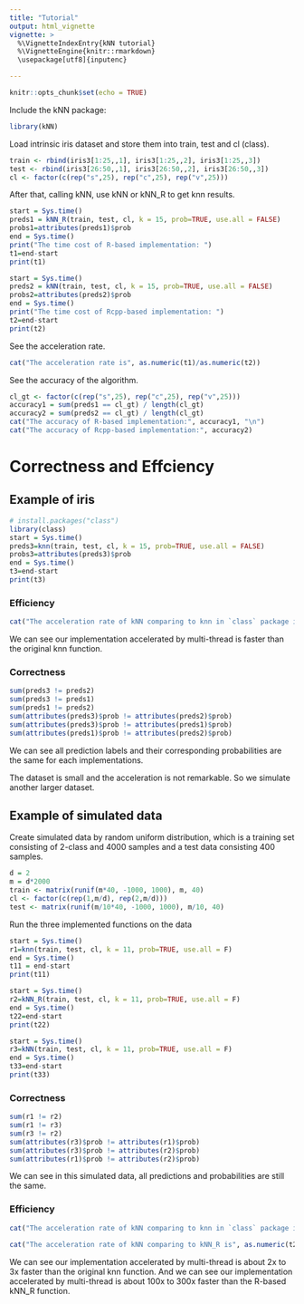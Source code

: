 ```yaml
---
title: "Tutorial"
output: html_vignette
vignette: >
  %\VignetteIndexEntry{kNN tutorial}
  %\VignetteEngine{knitr::rmarkdown}
  \usepackage[utf8]{inputenc}

---
```


```r
knitr::opts_chunk$set(echo = TRUE)
```

Include the kNN package:

```r
library(kNN)
```

Load intrinsic iris dataset and store them into train, test and cl (class).

```r
train <- rbind(iris3[1:25,,1], iris3[1:25,,2], iris3[1:25,,3])
test <- rbind(iris3[26:50,,1], iris3[26:50,,2], iris3[26:50,,3])
cl <- factor(c(rep("s",25), rep("c",25), rep("v",25)))

```

After that, calling kNN, use kNN or kNN_R to get knn results.

```r
start = Sys.time()
preds1 = kNN_R(train, test, cl, k = 15, prob=TRUE, use.all = FALSE)
probs1=attributes(preds1)$prob
end = Sys.time()
print("The time cost of R-based implementation: ")
t1=end-start
print(t1)
```

```r
start = Sys.time()
preds2 = kNN(train, test, cl, k = 15, prob=TRUE, use.all = FALSE)
probs2=attributes(preds2)$prob
end = Sys.time()
print("The time cost of Rcpp-based implementation: ")
t2=end-start
print(t2)
```
See the acceleration rate.

```r
cat("The acceleration rate is", as.numeric(t1)/as.numeric(t2))

```

See the accuracy of the algorithm.

```r
cl_gt <- factor(c(rep("s",25), rep("c",25), rep("v",25)))
accuracy1 = sum(preds1 == cl_gt) / length(cl_gt)
accuracy2 = sum(preds2 == cl_gt) / length(cl_gt)
cat("The accuracy of R-based implementation:", accuracy1, "\n")
cat("The accuracy of Rcpp-based implementation:", accuracy2)
```

# Correctness and Effciency

## Example of iris

```r
# install.packages("class")
library(class)
start = Sys.time()
preds3=knn(train, test, cl, k = 15, prob=TRUE, use.all = FALSE)
probs3=attributes(preds3)$prob
end = Sys.time()
t3=end-start
print(t3)

```
### Efficiency

```r
cat("The acceleration rate of kNN comparing to knn in `class` package is", as.numeric(t3)/as.numeric(t2))
```

We can see our implementation accelerated by multi-thread is faster than the original knn function.

### Correctness
```r
sum(preds3 != preds2)
sum(preds3 != preds1)
sum(preds1 != preds2)
sum(attributes(preds3)$prob != attributes(preds2)$prob)
sum(attributes(preds3)$prob != attributes(preds1)$prob)
sum(attributes(preds1)$prob != attributes(preds2)$prob)

```

We can see all prediction labels and their corresponding probabilities are the same for each implementations.

The dataset is small and the acceleration is not remarkable. So we simulate another larger dataset.

## Example of simulated data

Create simulated data by random uniform distribution, which is a training set consisting of 2-class and 4000 samples and a test data consisting 400 samples.

```r
d = 2
m = d*2000
train <- matrix(runif(m*40, -1000, 1000), m, 40)
cl <- factor(c(rep(1,m/d), rep(2,m/d)))
test <- matrix(runif(m/10*40, -1000, 1000), m/10, 40)

```

Run the three implemented functions on the data

```r

start = Sys.time()
r1=knn(train, test, cl, k = 11, prob=TRUE, use.all = F)
end = Sys.time()
t11 = end-start
print(t11)

start = Sys.time()
r2=kNN_R(train, test, cl, k = 11, prob=TRUE, use.all = F)
end = Sys.time()
t22=end-start
print(t22)

start = Sys.time()
r3=kNN(train, test, cl, k = 11, prob=TRUE, use.all = F)
end = Sys.time()
t33=end-start
print(t33)

```

### Correctness

```r
sum(r1 != r2)
sum(r1 != r3)
sum(r3 != r2)
sum(attributes(r3)$prob != attributes(r1)$prob)
sum(attributes(r3)$prob != attributes(r2)$prob)
sum(attributes(r1)$prob != attributes(r2)$prob)

```

We can see in this simulated data, all predictions and probabilities are still the same.

### Efficiency
```r
cat("The acceleration rate of kNN comparing to knn in `class` package is", as.numeric(t11)/as.numeric(t33))

cat("The acceleration rate of kNN comparing to kNN_R is", as.numeric(t22)/as.numeric(t33))

```

We can see our implementation accelerated by multi-thread is about 2x to 3x faster than the original knn function. And we can see our implementation accelerated by multi-thread is about 100x to 300x faster than the R-based kNN_R function.


